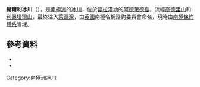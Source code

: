 {{coord|67|34|S|68|32|W|source:GNIS|display=title}}

'''赫爾利冰川'''（{{lang-en|Hurley Glacier}}），是[[南極洲|南極洲]]的[[冰川|冰川]]，位於[[葛拉漢地|葛拉漢地]]的[[阿德萊德島|阿德萊德島]]，流經[[高德里山|高德里山]]和[[利奧塔爾山|利奧塔爾山]]，最終注入[[萊德灣|萊德灣]]，由[[英國|英國]]南極名稱諮詢委員會命名，現時由[[南極條約體系|南極條約體系]]管理。

==參考資料==
*{{cite gnis | type = antarid | id = 7196| name = Hurley Glacier | accessdate = 2012-07-05}}
*{{usgs-gazetteer|id=7196}}

{{DEFAULTSORT:Hurley Glacier}}
[[Category:南極洲冰川|Category:南極洲冰川]]


{{AdelaideIsland-geo-stub}}